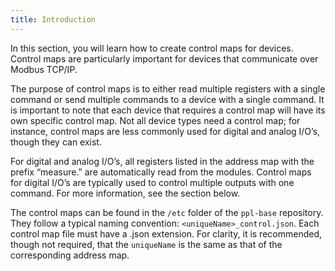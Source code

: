 ```yaml
---
title: Introduction
---
```


In this section, you will learn how to create control maps for devices. Control maps are particularly important for devices that communicate over Modbus TCP/IP.

The purpose of control maps is to either read multiple registers with a single command or send multiple commands to a device with a single command. It is important to note that each device that requires a control map will have its own specific control map. Not all device types need a control map; for instance, control maps are less commonly used for digital and analog I/O’s, though they can exist.

For digital and analog I/O’s, all registers listed in the address map with the prefix “measure.” are automatically read from the modules. Control maps for digital I/O’s are typically used to control multiple outputs with one command. For more information, see the section below.

The control maps can be found in the `/etc` folder of the `ppl-base` repository. They follow a typical naming convention: `<uniqueName>_control.json`. Each control map file must have a .json extension. For clarity, it is recommended, though not required, that the `uniqueName` is the same as that of the corresponding address map.